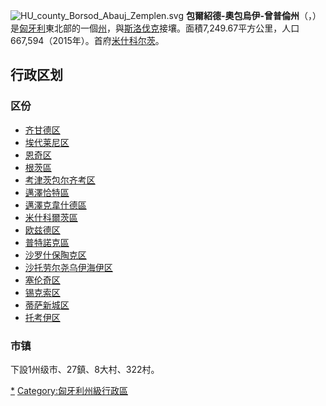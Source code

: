 {{NoteTA
|1=zh-cn:米什科尔茨;zh-hk:米什科爾茨;zh-tw:密什科茲;
}}
[[File:HU_county_Borsod_Abauj_Zemplen.svg|right]]
'''包爾紹德-奧包烏伊-曾普倫州'''（{{lang-hu|Borsod-Abaúj-Zemplén megye}}，{{IPA-hu|ˈborʃod ˈɒbɒuːj ˈzɛmpleːn}}）是[[匈牙利|匈牙利]]東北部的一個[[匈牙利州份|州]]，與[[斯洛伐克|斯洛伐克]]接壤。面積7,249.67平方公里，人口667,594（2015年）。首府[[米什科尔茨|米什科尔茨]]。

== 行政区划 ==
{{Stack|[[File:Borsod-Abaúj-Zemplén_districts.png|thumb]]}}
=== 区份 ===
* [[齐甘德区|齐甘德区]]
* [[埃代莱尼区|埃代莱尼区]]
* [[恩奇区|恩奇区]]
* [[根茨區|根茨區]]
* [[考津茨包尔齐考区|考津茨包尔齐考区]]
* [[邁澤恰特區|邁澤恰特區]]
* [[邁澤克韋什德區|邁澤克韋什德區]]
* [[米什科爾茨區|米什科爾茨區]]
* [[欧兹德区|欧兹德区]]
* [[普特諾克區|普特諾克區]]
* [[沙罗什保陶克区|沙罗什保陶克区]]
* [[沙托劳尔尧乌伊海伊区|沙托劳尔尧乌伊海伊区]]
* [[塞伦奇区|塞伦奇区]]
* [[锡克索区|锡克索区]]
* [[蒂萨新城区|蒂萨新城区]]
* [[托考伊区|托考伊区]]

=== 市镇 ===
下設1州级市、27鎮、8大村、322村。

{{匈牙利州份}}
{{包爾紹德-奧包烏伊-曾普倫州}}
{{Authority control}}
{{Hungary-geo-stub}}

[[Category:包尔绍德-奥包乌伊-曾普伦州|*]]
[[Category:匈牙利州級行政區|Category:匈牙利州級行政區]]